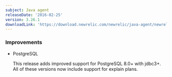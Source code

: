 ```yaml
---
subject: Java agent
releaseDate: '2016-02-25'
version: 3.26.1
downloadLink: 'https://download.newrelic.com/newrelic/java-agent/newrelic-agent/3.26.1/'
---
```


### Improvements

* PostgreSQL

  This release adds improved support for PostgreSQL 8.0+ with jdbc3+. All of these versions now include support for explain plans.
